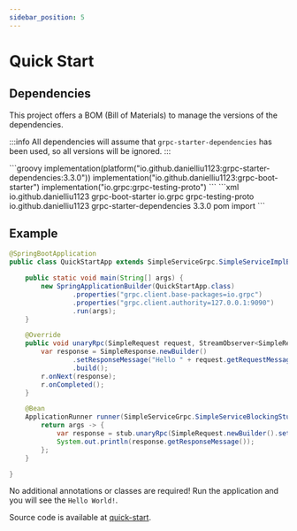```yaml
---
sidebar_position: 5
---
```



# Quick Start

## Dependencies

This project offers a BOM (Bill of Materials) to manage the versions of the dependencies.

:::info
All dependencies will assume that `grpc-starter-dependencies` has been used, so all versions will be ignored.
:::

<Tabs>
    <TabItem value="gradle" label="Gradle">
        ```groovy
        implementation(platform("io.github.danielliu1123:grpc-starter-dependencies:3.3.0"))
        implementation("io.github.danielliu1123:grpc-boot-starter")
        implementation("io.grpc:grpc-testing-proto")
        ```
    </TabItem>
    <TabItem value="maven" label="Maven">
        ```xml
        <dependencies>
            <dependency>
                <groupId>io.github.danielliu1123</groupId>
                <artifactId>grpc-boot-starter</artifactId>
            </dependency>
            <dependency>
                <groupId>io.grpc</groupId>
                <artifactId>grpc-testing-proto</artifactId>
            </dependency>
        </dependencies>
        <dependencyManagement>
            <dependencies>
                <dependency>
                    <groupId>io.github.danielliu1123</groupId>
                    <artifactId>grpc-starter-dependencies</artifactId>
                    <version>3.3.0</version>
                    <type>pom</type>
                    <scope>import</scope>
                </dependency>
            </dependencies>
        </dependencyManagement>
        ```
    </TabItem>
</Tabs>

## Example

```java
@SpringBootApplication
public class QuickStartApp extends SimpleServiceGrpc.SimpleServiceImplBase {

    public static void main(String[] args) {
        new SpringApplicationBuilder(QuickStartApp.class)
                .properties("grpc.client.base-packages=io.grpc")
                .properties("grpc.client.authority=127.0.0.1:9090")
                .run(args);
    }

    @Override
    public void unaryRpc(SimpleRequest request, StreamObserver<SimpleResponse> r) {
        var response = SimpleResponse.newBuilder()
                .setResponseMessage("Hello " + request.getRequestMessage())
                .build();
        r.onNext(response);
        r.onCompleted();
    }

    @Bean
    ApplicationRunner runner(SimpleServiceGrpc.SimpleServiceBlockingStub stub) { // Inject gRPC stub
        return args -> {
            var response = stub.unaryRpc(SimpleRequest.newBuilder().setRequestMessage("World!").build());
            System.out.println(response.getResponseMessage());
        };
    }

}
```

No additional annotations or classes are required! Run the application and you will see the `Hello World!`.

Source code is available at [quick-start](https://github.com/DanielLiu1123/grpc-starter/tree/main/examples/quick-start).

